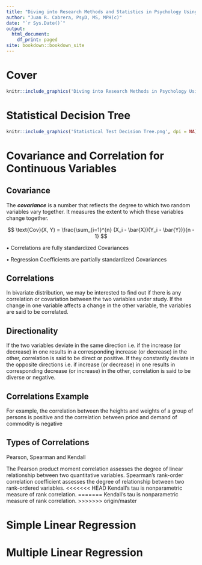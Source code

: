 ```yaml
--- 
title: "Diving into Research Methods and Statistics in Psychology Using R"
author: "Juan R. Cabrera, PsyD, MS, MPH(c)"
date: "`r Sys.Date()`"
output:
  html_document:
    df_print: paged
site: bookdown::bookdown_site
---
```


# Cover {-}
```r
knitr::include_graphics('Diving into Research Methods in Psychology Using R Cover.jpg', auto_pdf = TRUE)
```

# Statistical Decision Tree {-}
```r
knitr::include_graphics('Statistical Test Decision Tree.png', dpi = NA)
```


# Covariance and Correlation for Continuous Variables

## Covariance
The ***covariance*** is a number that reflects the degree to which two random variables vary together. It measures the extent to which these variables change together.

$$
\text{Cov}(X, Y) = \frac{\sum_{i=1}^{n} (X_i - \bar{X})(Y_i - \bar{Y})}{n - 1}
$$


•	Correlations are fully standardized Covariances

•	Regression Coefficients are partially standardized Covariances


## Correlations
In bivariate distribution, we may be interested to find out if there is any correlation or covariation between the two variables under study. If the change in one variable affects a change in the other variable, the variables are said to be correlated.

## Directionality 
If the two variables deviate in the same direction i.e. if the increase (or decrease) in one results in a corresponding increase (or decrease) in the other, correlation is said to be direct or positive.
If they constantly deviate in the opposite directions i.e. if increase (or decrease) in one results in corresponding decrease (or increase) in the other, correlation is said to be diverse or negative.

## Correlations Example
For example, the correlation between the heights and weights of a group of persons is positive and the correlation between price and demand of commodity is negative

## Types of Correlations
Pearson, Spearman and Kendall

The Pearson product moment correlation assesses the degree of linear relationship between two quantitative variables.
Spearman’s rank-order correlation coefficient assesses the degree of relationship between two rank-ordered variables.
<<<<<<< HEAD
Kendall’s tau is nonparametric measure of rank correlation.
=======
Kendall’s tau is nonparametric measure of rank correlation.
>>>>>>> origin/master

<!--chapter:end:index.Rmd-->

# Simple Linear Regression


<!--chapter:end:02-tears.Rmd-->

# Multiple Linear Regression

<!--chapter:end:03-race.Rmd-->

